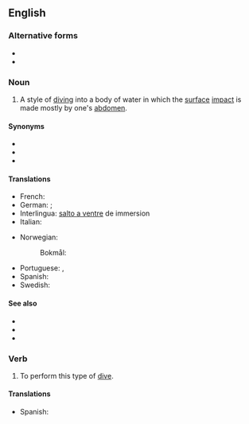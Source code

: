 {{also|bellyflop|belly-flop}}
==English==

===Alternative forms===
* {{l|en|bellyflop}}
* {{l|en|belly-flop}}

===Noun===
{{en-noun}}

# {{lb|en|diving}} A style of [[dive|diving]] into a body of water in which the [[surface]] [[impact]] is made mostly by one's [[abdomen]].

====Synonyms====
* {{l|en|belly flopper}}
* {{l|en|belly whop}}
* {{l|en|belly whopper}}

====Translations====
{{trans-top|style of diving}}
* French: {{t+|fr|plat|m}}
* German: {{t+|de|Bauchklatscher|m}}; {{t|de|Bauchplatscher|m}}
* Interlingua: [[salto a ventre]] de immersion
* Italian: {{t+|it|spanciata|f}}
{{trans-mid}}
* Norwegian:
*: Bokmål: {{t|nb|mageplask|n}}
* Portuguese: {{t|pt|chapão|m}}, {{t|pt|chapanço|m}}
* Spanish: {{t|es|planchazo|m}}
* Swedish: {{t+|sv|magplask|n}}
{{trans-bottom}}

====See also====
* {{l|en|backflop}}
* {{l|en|cannonball}}
* {{l|en|rip entry}}

===Verb===
{{en-verb|belly flops|belly flopping|belly flopped}}

# To perform this type of [[dive]].

====Translations====
{{trans-top|}}
{{trans-mid}}
* Spanish: {{t|es|tirarse en plancha}}
{{trans-bottom}}